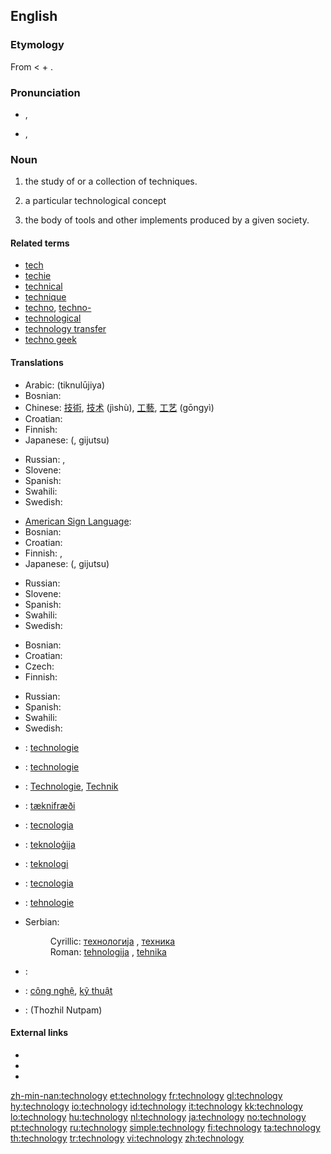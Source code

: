 ==English==

===Etymology===
From {{etyl|grc}} {{term|τεχνολογία|lang=grc|tr=tekhnologia||systematic treatment (of grammar)}} < {{term|τέχνη|tr=tekhne|lang=grc||art}} + {{term|-λογία|lang=grc}}.

===Pronunciation===
* {{a|RP}} {{IPA|/tɛkˈnɒlədʒi/}}, {{SAMPA|/tEk"nQl@dZi/}}
* {{a|GenAm}} {{IPA|/tɛkˈnɑlədʒi/}}, {{SAMPA|/tEk"nAl@dZi/}}

===Noun===
{{en-noun|technologies|-}}
{{wikipedia}}

# {{uncountable}} the study of or a collection of techniques.
# {{countable}} a particular technological concept
# the body of tools and other implements produced by a given society.

====Related terms====
* [[tech]]
* [[techie]]
* [[technical]]
* [[technique]]
* [[techno]], [[techno-]]
* [[technological]]
* [[technology transfer]]
* [[techno geek]]

====Translations====
{{trans-top|the study of or a collection of techniques}}
* Arabic: {{Arab|[[تكنولوجيا]]}} (tiknulūjiya) {{f}}
* Bosnian: {{t-|bs|tehnologija|f}}
* Chinese: [[技術]], [[技术]] (jìshù), [[工藝]], [[工艺]] (gōngyì)
* Croatian: {{t-|hr|tehnologija|f}}
* Finnish: {{t-|fi|teknologia}}
* Japanese: {{Jpan|[[技術]]}} ({{Jpan|[[ぎじゅつ]]}}, gijutsu)
{{trans-mid}}
* Russian: {{t+|ru|технология|f|tr=texnológija}}, {{t+|ru|техника|f|tr=téxnika}}
* Slovene: {{t-|sl|tehnologija|f}}
* Spanish: {{t+|es|tecnología|f}}
* Swahili: {{t+|sw|teknologia|xs=Swahili}}
* Swedish: {{t-|sv|teknologi|c}}
{{trans-bottom}}

{{trans-top|a particular technological concept}}
* [[American Sign Language]]: {{tø|ase|Open8@NearUlnarHand-PalmAcross-OpenB@CenterChesthigh-PalmBack Contact Open8@UlnarHand-PalmAcross-OpenB@CenterChesthigh-PalmBack|xs=American Sign Language}}
* Bosnian: {{t-|bs|tehnologija|f}}
* Croatian: {{t-|hr|tehnologija|f}}
* Finnish: {{t-|fi|teknologia}}, {{t+|fi|menetelmä}}
* Japanese: {{Jpan|[[技術]]}} ({{Jpan|[[ぎじゅつ]]}}, gijutsu)
{{trans-mid}}
* Russian: {{t+|ru|технология|f|tr=texnológija}}
* Slovene: {{t-|sl|tehnologija|f}}
* Spanish: {{t+|es|tecnología|f}}
* Swahili: {{t+|sw|teknologia|xs=Swahili}}
* Swedish: {{t-|sv|teknologi|c}}
{{trans-bottom}}

{{trans-top|body of tools}}
* Bosnian: {{t-|bs|tehnologija|f}}
* Croatian: {{t-|hr|tehnologija|f}}
* Czech: {{t-|cs|technika|f}}
* Finnish: {{t-|fi|teknologia}}
{{trans-mid}}
* Russian: {{t+|ru|техника|tr=t'éχnika}}
* Spanish: {{t+|es|tecnología|f}}
* Swahili: {{t+|sw|teknologia|xs=Swahili}}
* Swedish: {{t-|sv|teknologi|c}}
{{trans-bottom}}

{{checktrans-top}}
* {{ttbc|Dutch}}: [[technologie]]
* {{ttbc|French}}: [[technologie]] {{f}}
* {{ttbc|German}}: [[Technologie]], [[Technik]]
* {{ttbc|Icelandic}}: [[tæknifræði]] {{f}}
* {{ttbc|Italian}}: [[tecnologia]] {{f}}
* {{ttbc|Maltese}}: [[teknoloġija]]
* {{ttbc|Norwegian}}: [[teknologi]]
* {{ttbc|Portuguese}}: [[tecnologia]] {{f}}
* {{ttbc|Romanian}}: [[tehnologie]]
* Serbian:
*: Cyrillic: [[технологија]] {{f}}, [[техника]] {{f}}
*: Roman: [[tehnologija]] {{f}}, [[tehnika]] {{f}}
* {{ttbc|Sindhi}}: {{sd-Arab|[[ٽيڪنيڀياس|ٽيڪِنِيڀِياسُ]]}}
* {{ttbc|Vietnamese}}: [[công nghệ]], [[kỹ thuật]]
* {{ttbc|Tamil}}: (Thozhil Nutpam)
{{checktrans-bottom}}

====External links====
* {{R:Webster 1913}}
* {{R:Century 1911}}
* {{R:OneLook}}

[[zh-min-nan:technology]]
[[et:technology]]
[[fr:technology]]
[[gl:technology]]
[[hy:technology]]
[[io:technology]]
[[id:technology]]
[[it:technology]]
[[kk:technology]]
[[lo:technology]]
[[hu:technology]]
[[nl:technology]]
[[ja:technology]]
[[no:technology]]
[[pt:technology]]
[[ru:technology]]
[[simple:technology]]
[[fi:technology]]
[[ta:technology]]
[[th:technology]]
[[tr:technology]]
[[vi:technology]]
[[zh:technology]]